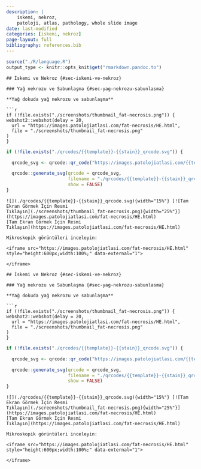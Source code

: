 ```yaml
---
description: |
    iskemi, nekroz,
    patoloji, atlas, pathology, whole slide image
date: last-modified
categories: [iskemi, nekroz]
page-layout: full
bibliography: references.bib
---
```


```r

source("./R/language.R")
output_type <- knitr::opts_knit$get("rmarkdown.pandoc.to")

```



```asis
## İskemi ve Nekroz {#sec-iskemi-ve-nekroz}
```

```asis
### Yağ nekrozu ve Sabunlaşma {#sec-yag-nekrozu-sabunlasma}
```

```asis
**Yağ dokuda yağ nekrozu ve sabunlaşma**

```r
if (!file.exists("./screenshots/thumbnail_fat-necrosis.png")) {
webshot2::webshot(delay = 20,
  url = "https://images.patolojiatlasi.com/fat-necrosis/HE.html",
  file = "./screenshots/thumbnail_fat-necrosis.png"
)
}
```



```r
if (!file.exists("./qrcodes/{{template}}-{{stain}}_qrcode.svg")) {

  qrcode_svg <- qrcode::qr_code("https://images.patolojiatlasi.com/{{template}}/{{stain}}.html")

  qrcode::generate_svg(qrcode = qrcode_svg,
                       filename = "./qrcodes/{{template}}-{{stain}}_qrcode.svg",
                       show = FALSE)
}
```


```asis
![](./qrcodes/{{template}}-{{stain}}_qrcode.svg){width="15%"} [![Tam Ekran Görmek İçin Resmi
Tıklayın](./screenshots/thumbnail_fat-necrosis.png){width="25%"}](https://images.patolojiatlasi.com/fat-necrosis/HE.html)
[Tam Ekran Görmek İçin Resmi
Tıklayın](https://images.patolojiatlasi.com/fat-necrosis/HE.html)
```


```asis

Mikroskopik görüntüleri inceleyin:

<iframe src="https://images.patolojiatlasi.com/fat-necrosis/HE.html" style="height:600px;width:100%;" data-external="1">

</iframe>
```


```asis
## İskemi ve Nekroz {#sec-iskemi-ve-nekroz}
```

```asis
### Yağ nekrozu ve Sabunlaşma {#sec-yag-nekrozu-sabunlasma}
```

```asis
**Yağ dokuda yağ nekrozu ve sabunlaşma**

```r
if (!file.exists("./screenshots/thumbnail_fat-necrosis.png")) {
webshot2::webshot(delay = 20,
  url = "https://images.patolojiatlasi.com/fat-necrosis/HE.html",
  file = "./screenshots/thumbnail_fat-necrosis.png"
)
}
```



```r
if (!file.exists("./qrcodes/{{template}}-{{stain}}_qrcode.svg")) {

  qrcode_svg <- qrcode::qr_code("https://images.patolojiatlasi.com/{{template}}/{{stain}}.html")

  qrcode::generate_svg(qrcode = qrcode_svg,
                       filename = "./qrcodes/{{template}}-{{stain}}_qrcode.svg",
                       show = FALSE)
}
```



```asis
![](./qrcodes/{{template}}-{{stain}}_qrcode.svg){width="15%"} [![Tam Ekran Görmek İçin Resmi
Tıklayın](./screenshots/thumbnail_fat-necrosis.png){width="25%"}](https://images.patolojiatlasi.com/fat-necrosis/HE.html)
[Tam Ekran Görmek İçin Resmi
Tıklayın](https://images.patolojiatlasi.com/fat-necrosis/HE.html)
```


```asis

Mikroskopik görüntüleri inceleyin:

<iframe src="https://images.patolojiatlasi.com/fat-necrosis/HE.html" style="height:600px;width:100%;" data-external="1">

</iframe>
```

